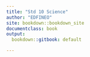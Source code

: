 ```yaml
---
title: "Std 10 Science"
author: "EDFINEO"
site: bookdown::bookdown_site
documentclass: book
output:
  bookdown::gitbook: default

---
```


